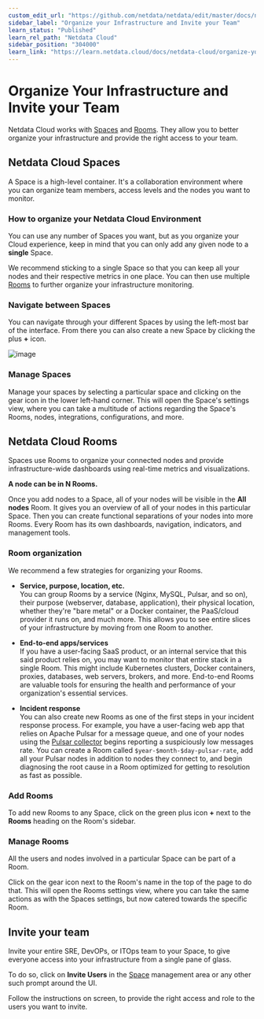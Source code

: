 ```yaml
---
custom_edit_url: "https://github.com/netdata/netdata/edit/master/docs/netdata-cloud/organize-your-infrastructure-invite-your-team.md"
sidebar_label: "Organize your Infrastructure and Invite your Team"
learn_status: "Published"
learn_rel_path: "Netdata Cloud"
sidebar_position: "304000"
learn_link: "https://learn.netdata.cloud/docs/netdata-cloud/organize-your-infrastructure-and-invite-your-team"
---
```


# Organize Your Infrastructure and Invite your Team

Netdata Cloud works with [Spaces](#netdata-cloud-spaces) and [Rooms](#netdata-cloud-rooms). They allow you to better organize your infrastructure and provide the right access to your team.

## Netdata Cloud Spaces

A Space is a high-level container. It's a collaboration environment where you can organize team members, access levels and the nodes you want to monitor.

### How to organize your Netdata Cloud Environment

You can use any number of Spaces you want, but as you organize your Cloud experience, keep in mind that you can only add any given node to a **single** Space.

We recommend sticking to a single Space so that you can keep all your nodes and their respective metrics in one place. You can then use multiple [Rooms](#netdata-cloud-rooms) to further organize your infrastructure monitoring.

### Navigate between Spaces

You can navigate through your different Spaces by using the left-most bar of the interface. From there you can also create a new Space by clicking the plus **+** icon.

![image](https://github.com/netdata/netdata/assets/70198089/74f622ac-07bf-40c7-81ba-f3907ed16c42)

### Manage Spaces

Manage your spaces by selecting a particular space and clicking on the gear icon in the lower left-hand corner. This will open the Space's settings view, where you can take a multitude of actions regarding the Space's Rooms, nodes, integrations, configurations, and more.

## Netdata Cloud Rooms

Spaces use Rooms to organize your connected nodes and provide infrastructure-wide dashboards using real-time metrics and visualizations.

**A node can be in N Rooms.**

Once you add nodes to a Space, all of your nodes will be visible in the **All nodes** Room. It gives you an overview of all of your nodes in this particular Space. Then you can create functional separations of your nodes into more Rooms. Every Room has its own dashboards, navigation, indicators, and management tools.

### Room organization

We recommend a few strategies for organizing your Rooms.

- **Service, purpose, location, etc.**  
   You can group Rooms by a service (Nginx, MySQL, Pulsar, and so on), their purpose (webserver, database, application), their physical location, whether they're "bare metal" or a Docker container, the PaaS/cloud provider it runs on, and much more. This allows you to see entire slices of your infrastructure by moving from one Room to another.

- **End-to-end apps/services**  
  If you have a user-facing SaaS product, or an internal service that this said product relies on, you may want to monitor that entire stack in a single Room. This might include Kubernetes clusters, Docker containers, proxies, databases, web servers, brokers, and more. End-to-end Rooms are valuable tools for ensuring the health and performance of your organization's essential services.

- **Incident response**  
  You can also create new Rooms as one of the first steps in your incident response process. For example, you have a user-facing web app that relies on Apache Pulsar for a message queue, and one of your nodes using the [Pulsar collector](/docs/collecting-metrics/message-brokers/apache-pulsar) begins reporting a suspiciously low messages rate. You can create a Room called `$year-$month-$day-pulsar-rate`, add all your Pulsar nodes in addition to nodes they connect to, and begin diagnosing the root cause in a Room optimized for getting to resolution as fast as possible.

### Add Rooms

To add new Rooms to any Space, click on the green plus icon **+** next to the **Rooms** heading on the Room's sidebar.

### Manage Rooms

All the users and nodes involved in a particular Space can be part of a Room.

Click on the gear icon next to the Room's name in the top of the page to do that. This will open the Rooms settings view, where you can take the same actions as with the Spaces settings, but now catered towards the specific Room.

## Invite your team

Invite your entire SRE, DevOPs, or ITOps team to your Space, to give everyone access into your infrastructure from a single pane of glass.

To do so, click on **Invite Users** in the [Space](#netdata-cloud-spaces) management area or any other such prompt around the UI.

Follow the instructions on screen, to provide the right access and role to the users you want to invite.
